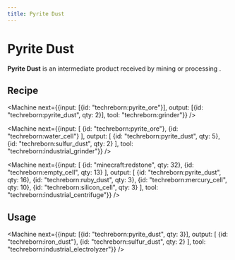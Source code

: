 ```yaml
---
title: Pyrite Dust
---
```


<ItemImage file="pyrite_dust" alt="Pyrite Dust" size="200" />

# Pyrite Dust

**Pyrite Dust** is an intermediate product received by mining or processing <McItem slug="techreborn:pyrite_ore" />.

## Recipe

<CraftingTable recipe="input techreborn:small_pile_of_pyrite_dust techreborn:small_pile_of_pyrite_dust air input techreborn:small_pile_of_pyrite_dust techreborn:small_pile_of_pyrite_dust air input air air air output techreborn:pyrite_dust"/>

<Machine next={{input: [{id: "techreborn:pyrite_ore"}], output: [{id: "techreborn:pyrite_dust", qty: 2}], tool: "techreborn:grinder"}} />

<Machine next={{input: [
  {id: "techreborn:pyrite_ore"},
  {id: "techreborn:water_cell"}
], output: [
  {id: "techreborn:pyrite_dust", qty: 5},
  {id: "techreborn:sulfur_dust", qty: 2}
], tool: "techreborn:industrial_grinder"}} />

<Machine next={{input: [
  {id: "minecraft:redstone", qty: 32},
  {id: "techreborn:empty_cell", qty: 13}
], output: [
  {id: "techreborn:pyrite_dust", qty: 16},
  {id: "techreborn:ruby_dust", qty: 3},
  {id: "techreborn:mercury_cell", qty: 10},
  {id: "techreborn:silicon_cell", qty: 3}
], tool: "techreborn:industrial_centrifuge"}} />

## Usage

<Machine next={{input: [{id: "techreborn:pyrite_dust", qty: 3}], output: [
  {id: "techreborn:iron_dust"},
  {id: "techreborn:sulfur_dust", qty: 2}
], tool: "techreborn:industrial_electrolyzer"}} />

<CraftingTable recipe="input air air air input air techreborn:pyrite_dust air input air air air output techreborn:small_pile_of_pyrite_dust,4"/>
